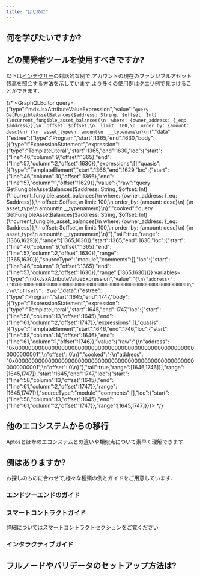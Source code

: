 ```yaml
---
title: "はじめに"
---
```


## 何を学びたいですか?



<CardGrid>
  <LinkCard href="/ja/build/smart-contracts" title="スマートコントラクト" description="Move プログラミング言語を使用してAptosでスマートコントラクトを作成する方法を学びます。" />

  <LinkCard href="/ja/build/indexer" title="データの照会" description="Aptosインデクサーを使用してチェーン上のデータを効率的に照会します。" />

  <LinkCard href="/ja/network/blockchain/blockchain-deep-dive" title="ブロックチェーンインフラストラクチャ" description="Aptosブロックチェーンのインフラストラクチャの様々なコンポーネントについて学びます。" />
</CardGrid>








## どの開発者ツールを使用すべきですか?



<CardGrid>
  <LinkCard href="/ja/build/sdks" title="SDK" description="TypeScript、Python、Rust、その他のSDKを使用してトランザクションを送信し、チェーン上のデータを読み取ります。" />

  <LinkCard href="/ja/build/indexer" title="インデクサー" description="アカウント残高、過去のトランザクション、アカウントごとのNFTなど、チェーン上のデータを照会します。" />

  <LinkCard href="/ja/build/cli" title="CLI" description="Aptos CLIを使用してMoveスマートコントラクトのコンパイルとプロファイリング、ローカルネットワークの実行などを行います。" />
</CardGrid>



以下は[インデクサー](/ja/build/indexer)の対話的な例で,アカウントの現在のファンジブルアセット残高を照会する方法を示しています.より多くの使用例は[クエリ例](/ja/build/indexer/fungible-asset-balances)で見つけることができます.

{/* <GraphQLEditor query={"type":"mdxJsxAttributeValueExpression","value":"`query GetFungibleAssetBalances($address: String, $offset: Int) {\ncurrent_fungible_asset_balances(\n  where: {owner_address: {_eq: $address}},\n  offset: $offset,\n  limit: 100,\n  order_by: {amount: desc}\n) {\n  asset_type\n  amount\n  __typename\n}\n}`","data":{"estree":{"type":"Program","start":1365,"end":1630,"body":[{"type":"ExpressionStatement","expression":{"type":"TemplateLiteral","start":1365,"end":1630,"loc":{"start":{"line":46,"column":9,"offset":1365},"end":{"line":57,"column":2,"offset":1630}},"expressions":[],"quasis":[{"type":"TemplateElement","start":1366,"end":1629,"loc":{"start":{"line":46,"column":10,"offset":1366},"end":{"line":57,"column":1,"offset":1629}},"value":{"raw":"query GetFungibleAssetBalances($address: String, $offset: Int) {\ncurrent_fungible_asset_balances(\n  where: {owner_address: {_eq: $address}},\n  offset: $offset,\n  limit: 100,\n  order_by: {amount: desc}\n) {\n  asset_type\n  amount\n  __typename\n}\n}","cooked":"query GetFungibleAssetBalances($address: String, $offset: Int) {\ncurrent_fungible_asset_balances(\n  where: {owner_address: {_eq: $address}},\n  offset: $offset,\n  limit: 100,\n  order_by: {amount: desc}\n) {\n  asset_type\n  amount\n  __typename\n}\n}"},"tail":true,"range":[1366,1629]}],"range":[1365,1630]},"start":1365,"end":1630,"loc":{"start":{"line":46,"column":9,"offset":1365},"end":{"line":57,"column":2,"offset":1630}},"range":[1365,1630]}],"sourceType":"module","comments":[],"loc":{"start":{"line":46,"column":9,"offset":1365},"end":{"line":57,"column":2,"offset":1630}},"range":[1365,1630]}}} variables={"type":"mdxJsxAttributeValueExpression","value":"`{\n\"address\": \"0x0000000000000000000000000000000000000000000000000000000000000001\",\n\"offset\": 0\n}`","data":{"estree":{"type":"Program","start":1645,"end":1747,"body":[{"type":"ExpressionStatement","expression":{"type":"TemplateLiteral","start":1645,"end":1747,"loc":{"start":{"line":58,"column":13,"offset":1645},"end":{"line":61,"column":2,"offset":1747}},"expressions":[],"quasis":[{"type":"TemplateElement","start":1646,"end":1746,"loc":{"start":{"line":58,"column":14,"offset":1646},"end":{"line":61,"column":1,"offset":1746}},"value":{"raw":"{\n\"address\": \"0x0000000000000000000000000000000000000000000000000000000000000001\",\n\"offset\": 0\n}","cooked":"{\n\"address\": \"0x0000000000000000000000000000000000000000000000000000000000000001\",\n\"offset\": 0\n}"},"tail":true,"range":[1646,1746]}],"range":[1645,1747]},"start":1645,"end":1747,"loc":{"start":{"line":58,"column":13,"offset":1645},"end":{"line":61,"column":2,"offset":1747}},"range":[1645,1747]}],"sourceType":"module","comments":[],"loc":{"start":{"line":58,"column":13,"offset":1645},"end":{"line":61,"column":2,"offset":1747}},"range":[1645,1747]}}}></GraphQLEditor> */}

## 他のエコシステムからの移行

Aptosとほかのエコシステムとの違いや類似点について素早く理解できます.



<CardGrid>
  <LinkCard href="/ja/build/get-started/ethereum-cheatsheet" title="Ethereum / EVMからAptosへのチートシート" />

  <LinkCard href="/ja/build/get-started/solana-cheatsheet" title="Solana / SVMからAptosへのチートシート" />

  <LinkCard href="/ja/network/blockchain/move#comparison-to-other-vms" title="VM比較" />
</CardGrid>



## 例はありますか?

お探しのものに合わせて,様々な種類の例とガイドをご用意しています.

### エンドツーエンドのガイド



<CardGrid>
  <LinkCard href="/ja/build/guides/first-transaction" title="最初のトランザクション" description="このチュートリアルでは、Aptosブロックチェーンへのトランザクションの生成、送信、および送信されたトランザクションの検証方法について説明します。" />

  <LinkCard href="/ja/build/guides/your-first-nft" title="最初のNFT" description="このチュートリアルでは、Aptosブロックチェーン上で非代替性アセットを作成し転送する方法について説明します。" />

  <LinkCard href="/ja/build/guides/first-fungible-asset" title="最初のファンジブルアセット" description="このチュートリアルでは、FACoinという名前の独自のファンジブルアセット（FA）をコンパイル、デプロイ、ミントする方法を紹介します。" />
</CardGrid>



### スマートコントラクトガイド

詳細については[スマートコントラクト](/ja/build/smart-contracts)セクションをご覧ください



<CardGrid>
  <LinkCard href="/ja/build/guides/build-e2e-dapp/1-create-smart-contract" title="スマートコントラクトの作成" description="これはAptos上でエンドツーエンドのdappを構築するチュートリアルの最初の章です。" />

  <LinkCard href="https://github.com/aptos-labs/aptos-core/tree/main/aptos-move/move-examples" title="Aptos Moveの例" description="Aptos上でMoveを開発する方法の30以上の例" target="_blank" />

  <LinkCard href="https://github.com/aptos-labs/aptos-core/tree/main/aptos-move/move-examples/move-tutorial" title="Moveチュートリアル" description="Moveでのプログラミングの基礎をカバー" target="_blank" />
</CardGrid>



### インタラクティブガイド



<CardGrid>
  <LinkCard href="https://learn.aptoslabs.com/en/workshops" title="Aptos Learn" description="基本的および高度なガイド" target="_blank" />

  <LinkCard href="https://movespiders.com" title="Move Spiders" description="Move Spidersのフレンドリーなスパイダーマスコットと一緒にMoveについて学ぶ" target="_blank" />

  <LinkCard href="https://www.aptosshores.com" title="Aptos Shores" description="Aptos ShoresでMoveについて学ぶ" target="_blank" />
</CardGrid>



## フルノードやバリデータのセットアップ方法は?



<CardGrid>
  <LinkCard href="/ja/network/nodes/full-node" title="フルノードのセットアップ" />

  <LinkCard href="/ja/network/nodes/validator-node" title="バリデータのセットアップ" />
</CardGrid>
